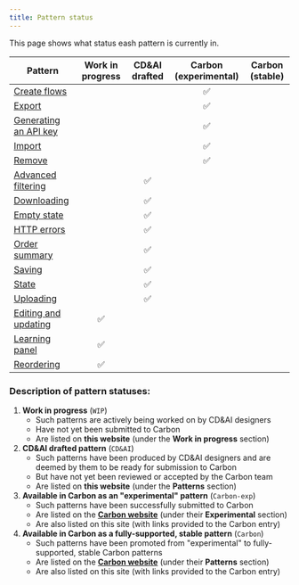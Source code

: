 ```yaml
---
title: Pattern status
---
```


<PageDescription>

This page shows what status eash pattern is currently in.

</PageDescription>


| Pattern                                                            | Work in progress | CD&AI drafted | Carbon (experimental) | Carbon (stable) |
| ------------------------------------------------------------------ | :---: | :---: | :---: | :---: |
| [Create flows](/common-patterns/creation-flows/usage)              | | | ✅ | |
| [Export](/common-patterns/exporting)                               | | | ✅ | |
| [Generating an API key](/common-patterns/generating-api-key/usage) | | | ✅ | |
| [Import](/common-patterns/importing)                               | | | ✅ | |
| [Remove](/common-patterns/removing/usage)                          | | | ✅ | |
| [Advanced filtering](/common-patterns/advanced-filtering)          | | ✅ | | |
| [Downloading](/common-patterns/downloading)                        | | ✅ | | |
| [Empty state](/common-patterns/empty-state/usage)                  | | ✅ | | |
| [HTTP errors](/common-patterns/http-errors)                        | | ✅ | | |
| [Order summary](/common-patterns/order-summary/usage)              | | ✅ | | |
| [Saving](/common-patterns/saving/usage)                            | | ✅ | | |
| [State](/common-patterns/state)                                    | | ✅ | | |
| [Uploading](/common-patterns/uploading)                            | | ✅ | | |
| [Editing and updating](/common-patterns/editing)                   | ✅ | | | |
| [Learning panel](/cloud-pak-guidelines/learning-panel)             | ✅ | | | |
| [Reordering](/common-patterns/reordering)                          | ✅ | | | |


### Description of pattern statuses:

1. **Work in progress** (`WIP`)
	- Such patterns are actively being worked on by CD&AI designers
	- Have not yet been submitted to Carbon
	- Are listed on **this website** (under the **Work in progress** section)
2. **CD&AI drafted pattern** (`CD&AI`)
    - Such patterns have been produced by CD&AI designers and are deemed by them to be ready for submission to Carbon
    - But have not yet been reviewed or accepted by the Carbon team
    - Are listed on **this website** (under the **Patterns** section)
3. **Available in Carbon as an "experimental" pattern** (`Carbon-exp`)
    - Such patterns have been successfully submitted to Carbon
    - Are listed on the **[Carbon website](https://www.carbondesignsystem.com/)** (under their **Experimental** section)
    - Are also listed on this site (with links provided to the Carbon entry)
4. **Available in Carbon as a fully-supported, stable pattern** (`Carbon`)
    - Such patterns have been promoted from "experimental" to fully-supported, stable Carbon patterns
    - Are listed on the **[Carbon website](https://www.carbondesignsystem.com/)** (under their **Patterns** section)
    - Are also listed on this site (with links provided to the Carbon entry)

